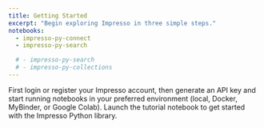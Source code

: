 ```yaml
---
title: Getting Started
excerpt: "Begin exploring Impresso in three simple steps."
notebooks:
  - impresso-py-connect
  - impresso-py-search

  # - impresso-py-search
  # - impresso-py-collections
---
```


First login or register your Impresso account, then generate an API key and start running notebooks in your preferred environment (local, Docker, MyBinder, or Google Colab).
Launch the tutorial notebook to get started with the Impresso Python library.
